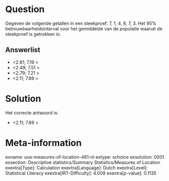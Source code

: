 Question
========

Gegeven de volgende getallen in een steekproef: 7, 1, 4, 8, 7, 3. Het
95% betrouwbaarheidsinterval voor het gemiddelde van de populatie
waaruit de steekproef is getrokken is:


Answerlist
----------

* <2.81; 7.19 >
* <2.49; 7.51 >
* <2.79; 7.21 >
* <2.11; 7.89 >

Solution
========

Het correcte antwoord is: 

* <2.11; 7.89 >

Meta-information
================
exname: uva-measures-of-location-481-nl
extype: schoice
exsolution: 0001
exsection: Descriptive statistics/Summary Statistics/Measures of Location
exextra[Type]: Calculation
exextra[Language]: Dutch
exextra[Level]: Statistical Literacy
exextra[IRT-Difficulty]: 4.009
exextra[p-value]: 0.1135
